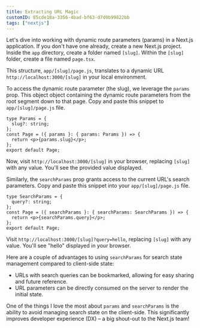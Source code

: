 ```yaml
---
title: Extracting URL Magic
customID: 85cde18a-3356-4bad-bf63-d7d0b99822bb
tags: ["nextjs"]
---
```


Let's dive into working with dynamic route parameters (params) in a Next.js application. If you don't have one already, create a new Next.js project. Inside the `app` directory, create a folder named `[slug]`. Within the `[slug]` folder, create a file named `page.tsx`.

This structure, `app/[slug]/page.js`, translates to a dynamic URL `http://localhost:3000/[slug]` in your local environment.

To access the dynamic route parameter (the slug), we leverage the `params` prop. This object object containing the dynamic route parameters from the root segment down to that page. Copy and paste this snippet to `app/[slug]/page.js` file.

```tsx
type Params = {
  slug?: string;
};
const Page = ({ params }: { params: Params }) => {
  return <p>{params.slug}</p>;
};
export default Page;
```

Now, visit `http://localhost:3000/[slug]` in your browser, replacing `[slug]` with any value. You'll see the provided value displayed.

Similarly, the `searchParams` prop grants access to the current URL's search parameters. Copy and paste this snippet into your `app/[slug]/page.js` file.

```tsx
type SearchParams = {
  query?: string;
};
const Page = ({ searchParams }: { searchParams: SearchParams }) => {
  return <p>{searchParams.query}</p>;
};
export default Page;
```

Visit `http://localhost:3000/[slug]?query=hello`, replacing `[slug]` with any value. You'll see "hello" displayed in your browser.

Here are a couple of advantages to using `searchParams` for search state management compared to client-side state:

- URLs with search queries can be bookmarked, allowing for easy sharing and future reference.
- URL parameters can be directly consumed on the server to render the initial state.

One of the things I love the most about `params` and `searchParams` is the ability to avoid managing search state on the client-side. This significantly improves developer experience (DX) – a big shout-out to the Next.js team!
